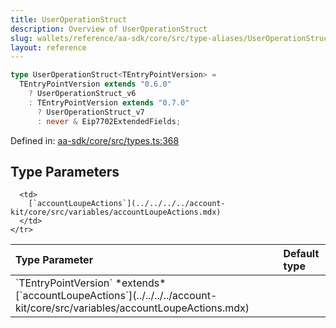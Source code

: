 ```yaml
---
title: UserOperationStruct
description: Overview of UserOperationStruct
slug: wallets/reference/aa-sdk/core/src/type-aliases/UserOperationStruct
layout: reference
---
```


```ts
type UserOperationStruct<TEntryPointVersion> =
  TEntryPointVersion extends "0.6.0"
    ? UserOperationStruct_v6
    : TEntryPointVersion extends "0.7.0"
      ? UserOperationStruct_v7
      : never & Eip7702ExtendedFields;
```

Defined in: [aa-sdk/core/src/types.ts:368](https://github.com/alchemyplatform/aa-sdk/blob/4987bdd63823427c48ec21401b71fa3cfc2d0675/aa-sdk/core/src/types.ts#L368)

## Type Parameters

<table>
  <thead>
    <tr>
      <th align="left">Type Parameter</th>
      <th align="left">Default type</th>
    </tr>
  </thead>

  <tbody>
    <tr>
      <td>
        `TEntryPointVersion` *extends* [`accountLoupeActions`](../../../../account-kit/core/src/variables/accountLoupeActions.mdx)
      </td>

      <td>
        [`accountLoupeActions`](../../../../account-kit/core/src/variables/accountLoupeActions.mdx)
      </td>
    </tr>

  </tbody>
</table>
